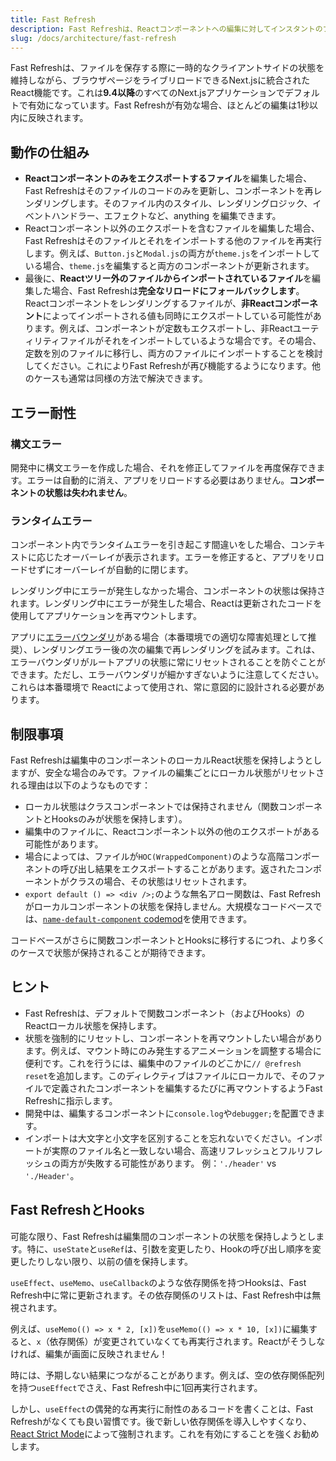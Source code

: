 ```yaml
---
title: Fast Refresh
description: Fast Refreshは、Reactコンポーネントへの編集に対してインスタントのフィードバックを提供するホットモジュールリロード体験です。
slug: /docs/architecture/fast-refresh
---
```


Fast Refreshは、ファイルを保存する際に一時的なクライアントサイドの状態を維持しながら、ブラウザページをライブリロードできるNext.jsに統合されたReact機能です。これは**9.4以降**のすべてのNext.jsアプリケーションでデフォルトで有効になっています。Fast Refreshが有効な場合、ほとんどの編集は1秒以内に反映されます。

## 動作の仕組み

- **Reactコンポーネントのみをエクスポートするファイル**を編集した場合、Fast Refreshはそのファイルのコードのみを更新し、コンポーネントを再レンダリングします。そのファイル内のスタイル、レンダリングロジック、イベントハンドラー、エフェクトなど、anything を編集できます。
- Reactコンポーネント以外のエクスポートを含むファイルを編集した場合、Fast Refreshはそのファイルとそれをインポートする他のファイルを再実行します。例えば、`Button.js`と`Modal.js`の両方が`theme.js`をインポートしている場合、`theme.js`を編集すると両方のコンポーネントが更新されます。
- 最後に、**Reactツリー外のファイルからインポートされているファイル**を編集した場合、Fast Refreshは**完全なリロードにフォールバックします**。Reactコンポーネントをレンダリングするファイルが、**非Reactコンポーネント**によってインポートされる値も同時にエクスポートしている可能性があります。例えば、コンポーネントが定数もエクスポートし、非Reactユーティリティファイルがそれをインポートしているような場合です。その場合、定数を別のファイルに移行し、両方のファイルにインポートすることを検討してください。これによりFast Refreshが再び機能するようになります。他のケースも通常は同様の方法で解決できます。

## エラー耐性

### 構文エラー

開発中に構文エラーを作成した場合、それを修正してファイルを再度保存できます。エラーは自動的に消え、アプリをリロードする必要はありません。**コンポーネントの状態は失われません**。

### ランタイムエラー

コンポーネント内でランタイムエラーを引き起こす間違いをした場合、コンテキストに応じたオーバーレイが表示されます。エラーを修正すると、アプリをリロードせずにオーバーレイが自動的に閉じます。

レンダリング中にエラーが発生しなかった場合、コンポーネントの状態は保持されます。レンダリング中にエラーが発生した場合、Reactは更新されたコードを使用してアプリケーションを再マウントします。

アプリに[エラーバウンダリ](https://react.dev/reference/react/Component#catching-rendering-errors-with-an-error-boundary)がある場合（本番環境での適切な障害処理として推奨）、レンダリングエラー後の次の編集で再レンダリングを試みます。これは、エラーバウンダリがルートアプリの状態に常にリセットされることを防ぐことができます。ただし、エラーバウンダリが細かすぎないように注意してください。これらは本番環境で Reactによって使用され、常に意図的に設計される必要があります。

## 制限事項

Fast Refreshは編集中のコンポーネントのローカルReact状態を保持しようとしますが、安全な場合のみです。ファイルの編集ごとにローカル状態がリセットされる理由は以下のようなものです：

- ローカル状態はクラスコンポーネントでは保持されません（関数コンポーネントとHooksのみが状態を保持します）。
- 編集中のファイルに、Reactコンポーネント以外の他のエクスポートがある可能性があります。
- 場合によっては、ファイルが`HOC(WrappedComponent)`のような高階コンポーネントの呼び出し結果をエクスポートすることがあります。返されたコンポーネントがクラスの場合、その状態はリセットされます。
- `export default () => <div />;`のような無名アロー関数は、Fast Refreshがローカルコンポーネントの状態を保持しません。大規模なコードベースでは、[`name-default-component` codemod](/docs/pages/building-your-application/upgrading/codemods#name-default-component)を使用できます。

コードベースがさらに関数コンポーネントとHooksに移行するにつれ、より多くのケースで状態が保持されることが期待できます。

## ヒント

- Fast Refreshは、デフォルトで関数コンポーネント（およびHooks）のReactローカル状態を保持します。
- 状態を強制的にリセットし、コンポーネントを再マウントしたい場合があります。例えば、マウント時にのみ発生するアニメーションを調整する場合に便利です。これを行うには、編集中のファイルのどこかに`// @refresh reset`を追加します。このディレクティブはファイルにローカルで、そのファイルで定義されたコンポーネントを編集するたびに再マウントするようFast Refreshに指示します。
- 開発中は、編集するコンポーネントに`console.log`や`debugger;`を配置できます。
- インポートは大文字と小文字を区別することを忘れないでください。インポートが実際のファイル名と一致しない場合、高速リフレッシュとフルリフレッシュの両方が失敗する可能性があります。
  例：`'./header'` vs `'./Header'`。

## Fast RefreshとHooks

可能な限り、Fast Refreshは編集間のコンポーネントの状態を保持しようとします。特に、`useState`と`useRef`は、引数を変更したり、Hookの呼び出し順序を変更したりしない限り、以前の値を保持します。

`useEffect`、`useMemo`、`useCallback`のような依存関係を持つHooksは、Fast Refresh中に常に更新されます。その依存関係のリストは、Fast Refresh中は無視されます。

例えば、`useMemo(() => x * 2, [x])`を`useMemo(() => x * 10, [x])`に編集すると、`x`（依存関係）が変更されていなくても再実行されます。Reactがそうしなければ、編集が画面に反映されません！

時には、予期しない結果につながることがあります。例えば、空の依存関係配列を持つ`useEffect`でさえ、Fast Refresh中に1回再実行されます。

しかし、`useEffect`の偶発的な再実行に耐性のあるコードを書くことは、Fast Refreshがなくても良い習慣です。後で新しい依存関係を導入しやすくなり、[React Strict Mode](/docs/pages/api-reference/config/next-config-js/reactStrictMode)によって強制されます。これを有効にすることを強くお勧めします。
